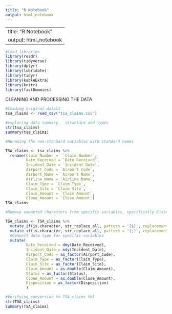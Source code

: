 ```yaml
---
title: "R Notebook"
output: html_notebook
---
```


---
title: "R Notebook"
output: html_notebook
---

```r
#load libraries
library(readr)
library(tidyverse)
library(dplyr)
library(lubridate)
library(tidyr)
library(kableExtra)
library(knitr)
library(fastDummies)
```


CLEANING AND PROCESSING THE DATA

```r
#Loading original datast
tsa_claims <- read_csv("tsa_claims.csv")

#exploring data summary,  structure and types
str(tsa_claims)
summary(tsa_claims)

```
```r
#Renaming the non-standard variables with standard names

TSA_claims <- tsa_claims %>%
  rename(Claim_Number =  `Claim Number`,
         Date_Received = `Date Received`,
         Incident_Date = `Incident Date`,
         Airport_Code = `Airport Code`,
         Airport_Name = `Airport Name`,
         Airline_Name = `Airline Name`,
         Claim_Type = `Claim Type`,
         Claim_Site = `Claim Site`,
         Claim_Amount = `Claim Amount`,
         Close_Amount = `Close Amount`)
TSA_claims
```


```r
#Remove unwanted characters from specific variables, specifically Claim_Amount & Close_Amount

TSA_claims <- TSA_claims %>%
  mutate_if(is.character, str_replace_all, pattern = '[$]', replacement = '') %>%
  mutate_if(is.character, str_replace_all, pattern = '[;]', replacement = '') %>%
  #Convert data type for specific variables
  mutate(
         Date_Received = dmy(Date_Received),
         Incident_Date = mdy(Incident_Date),
         Airport_Code = as_factor(Airport_Code),
         Claim_Type = as_factor(Claim_Type),
         Claim_Site = as_factor(Claim_Site),
         Claim_Amount = as.double(Claim_Amount),
         Status = as_factor(Status),
         Close_Amount = as.double(Close_Amount),
         Disposition = as_factor(Disposition)
         )

#Verifying conversion to TSA_claims tbl
str(TSA_claims)
summary(TSA_claims)
```

